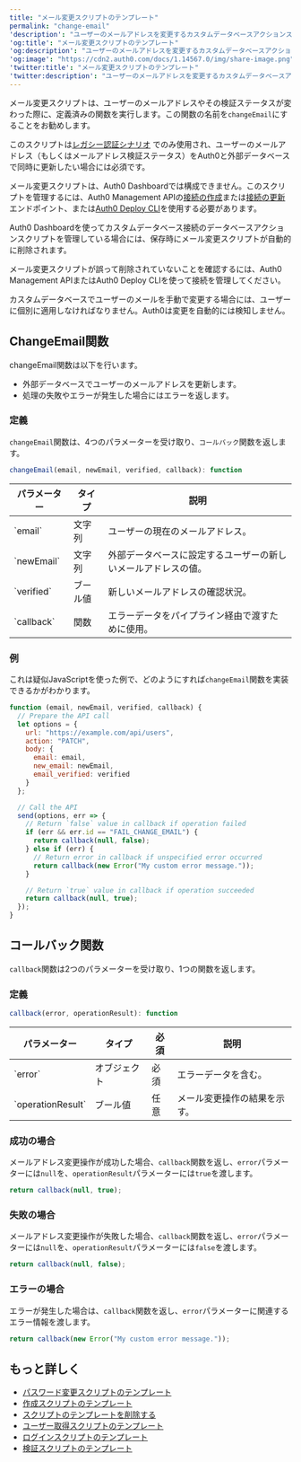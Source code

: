 ```yaml
---
title: "メール変更スクリプトのテンプレート"
permalink: "change-email"
'description': "ユーザーのメールアドレスを変更するカスタムデータベースアクションスクリプトについて説明します。"
'og:title': "メール変更スクリプトのテンプレート"
'og:description': "ユーザーのメールアドレスを変更するカスタムデータベースアクションスクリプトについて説明します。"
'og:image': "https://cdn2.auth0.com/docs/1.14567.0/img/share-image.png"
'twitter:title': "メール変更スクリプトのテンプレート"
'twitter:description': "ユーザーのメールアドレスを変更するカスタムデータベースアクションスクリプトについて説明します。"
---
```


メール変更スクリプトは、ユーザーのメールアドレスやその検証ステータスが変わった際に、定義済みの関数を実行します。この関数の名前を`changeEmail`にすることをお勧めします。

このスクリプトは[レガシー認証シナリオ](/docs/ja-jp/authenticate/database-connections/custom-db/overview-custom-db-connections) でのみ使用され、ユーザーのメールアドレス（もしくはメールアドレス検証ステータス）をAuth0と外部データベースで同時に更新したい場合には必須です。

メール変更スクリプトは、<Tooltip data-tooltip-id="react-containers-DefinitionTooltip-0" href="/docs/ja-jp/glossary?term=auth0-dashboard" tip="Auth0 Dashboard: サービスを構成するためのAuth0の主製品。" cta="用語集の表示">Auth0 Dashboard</Tooltip>では構成できません。このスクリプトを管理するには、Auth0 <Tooltip data-tooltip-id="react-containers-DefinitionTooltip-0" href="/docs/ja-jp/glossary?term=management-api" tip="Management API: 顧客が管理タスクを実行できるようにするための製品。" cta="用語集の表示">Management API</Tooltip>の[接続の作成](https://auth0.com/docs/api/management/v2#!/Connections/post_connections)または[接続の更新](https://auth0.com/docs/api/management/v2#!/Connections/patch_connections_by_id)エンドポイント、または[Auth0 Deploy CLI](/docs/ja-jp/deploy-monitor/deploy-cli-tool)を使用する必要があります。

<Warning>

Auth0 Dashboardを使ってカスタムデータベース接続のデータベースアクションスクリプトを管理している場合には、保存時にメール変更スクリプトが自動的に削除されます。

メール変更スクリプトが誤って削除されていないことを確認するには、Auth0 Management APIまたはAuth0 Deploy CLIを使って接続を管理してください。

カスタムデータベースでユーザーのメールを手動で変更する場合には、ユーザーに個別に適用しなければなりません。Auth0は変更を自動的には検知しません。

</Warning>

## ChangeEmail関数

changeEmail関数は以下を行います。

* 外部データベースでユーザーのメールアドレスを更新します。
* 処理の失敗やエラーが発生した場合にはエラーを返します。

### 定義

`changeEmail`関数は、4つのパラメーターを受け取り、`コールバック`関数を返します。

```js lines
changeEmail(email, newEmail, verified, callback): function
```

<table class="table"><thead>
<tr>
<th><b>パラメーター</b></th>
<th><b>タイプ</b></th>
<th><b>説明</b></th>
</tr>
</thead>
<tbody>
<tr>
<td>`email`</td>
<td>文字列</td>
<td>ユーザーの現在のメールアドレス。</td>
</tr>
<tr>
<td>`newEmail`</td>
<td>文字列</td>
<td>外部データベースに設定するユーザーの新しいメールアドレスの値。</td>
</tr>
<tr>
<td>`verified`</td>
<td>ブール値</td>
<td>新しいメールアドレスの確認状況。</td>
</tr>
<tr>
<td>`callback`</td>
<td>関数</td>
<td>エラーデータをパイプライン経由で渡すために使用。</td>
</tr>
</tbody>
</table>

### 例

これは疑似JavaScriptを使った例で、どのようにすれば`changeEmail`関数を実装できるかがわかります。

```javascript lines expandable
function (email, newEmail, verified, callback) {
  // Prepare the API call
  let options = {
    url: "https://example.com/api/users",
    action: "PATCH",
    body: {
      email: email,
      new_email: newEmail,
      email_verified: verified
    }
  };

  // Call the API
  send(options, err => {
    // Return `false` value in callback if operation failed
    if (err && err.id == "FAIL_CHANGE_EMAIL") {
      return callback(null, false);
    } else if (err) {
      // Return error in callback if unspecified error occurred
      return callback(new Error("My custom error message."));
    }

    // Return `true` value in callback if operation succeeded
    return callback(null, true);
  });
}
```

## コールバック関数

`callback`関数は2つのパラメーターを受け取り、1つの関数を返します。

### 定義

```js lines
callback(error, operationResult): function
```

<table class="table"><thead>
<tr>
<th><b>パラメーター</b></th>
<th><b>タイプ</b></th>
<th><b>必須</b></th>
<th><b>説明</b></th>
</tr>
</thead>
<tbody>
<tr>
<td>`error`</td>
<td>オブジェクト</td>
<td>必須</td>
<td>エラーデータを含む。</td>
</tr>
<tr>
<td>`operationResult`</td>
<td>ブール値</td>
<td>任意</td>
<td>メール変更操作の結果を示す。</td>
</tr>
</tbody>
</table>

### 成功の場合

メールアドレス変更操作が成功した場合、`callback`関数を返し、`error`パラメーターには`null`を、`operationResult`パラメーターには`true`を渡します。

```js lines
return callback(null, true);
```

### 失敗の場合

メールアドレス変更操作が失敗した場合、`callback`関数を返し、`error`パラメーターには`null`を、`operationResult`パラメーターには`false`を渡します。

```js lines
return callback(null, false);
```

### エラーの場合

エラーが発生した場合は、`callback`関数を返し、`error`パラメーターに関連するエラー情報を渡します。

```js lines
return callback(new Error("My custom error message."));
```

## もっと詳しく

* [パスワード変更スクリプトのテンプレート](/docs/ja-jp/authenticate/database-connections/custom-db/templates/change-password)
* [作成スクリプトのテンプレート](/docs/ja-jp/authenticate/database-connections/custom-db/templates/create)
* [スクリプトのテンプレートを削除する](/docs/ja-jp/authenticate/database-connections/custom-db/templates/delete)
* [ユーザー取得スクリプトのテンプレート](/docs/ja-jp/authenticate/database-connections/custom-db/templates/get-user)
* [ログインスクリプトのテンプレート](/docs/ja-jp/authenticate/database-connections/custom-db/templates/login)
* [検証スクリプトのテンプレート](/docs/ja-jp/authenticate/database-connections/custom-db/templates/verify)